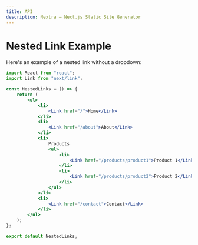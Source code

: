 ```yaml
---
title: API
description: Nextra – Next.js Static Site Generator
---
```



# Nested Link Example

Here's an example of a nested link without a dropdown:

```jsx copy
import React from "react";
import Link from "next/link";

const NestedLinks = () => {
	return (
		<ul>
			<li>
				<Link href="/">Home</Link>
			</li>
			<li>
				<Link href="/about">About</Link>
			</li>
			<li>
				Products
				<ul>
					<li>
						<Link href="/products/product1">Product 1</Link>
					</li>
					<li>
						<Link href="/products/product2">Product 2</Link>
					</li>
				</ul>
			</li>
			<li>
				<Link href="/contact">Contact</Link>
			</li>
		</ul>
	);
};

export default NestedLinks;
```
